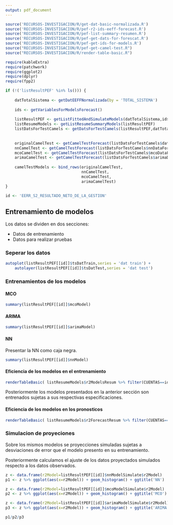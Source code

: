 ```yaml
---
output: pdf_document
---
```


```r
source('RECURSOS-INVESTIGACION/R/get-dat-basic-normalizada.R')
source('RECURSOS-INVESTIGACION/R/pef-r2-ids-eeff-forecast.R')
source('RECURSOS-INVESTIGACION/R/pef-list-summary-resumen.R')
source('RECURSOS-INVESTIGACION/R/pef-get-dats-for-forescat.R')
source('RECURSOS-INVESTIGACION/R/pef-get-ids-for-models.R')
source("RECURSOS-INVESTIGACION/R/pef-get-camel-test.R")
source("RECURSOS-INVESTIGACION/R/render-table-basic.R")

require(kableExtra)
require(patchwork)
require(ggplot2)
require(dplyr)
require(fpp2)

if (!('listResultPEF' %in% ls())) {
    
    datTotalSistema <- getDatEEFFNormalizada(by = 'TOTAL_SISTEMA')
    
    ids <- getVariablesForModelsForecast()
    
    listResultPEF <- getListFittedAndSimulateModels(datTotalSistema,ids)
    listResumeModels <- getListResumeSummaryModels(listResultPEF)
    listDatsForTestCamels <- getDatsForTestCamels(listResultPEF,datTotalSistema,12,TRUE)
    
    
    originalCamelTest <- getCamelTestForecast(listDatsForTestCamels$datCuentas)
    nnCamelTest <- getCamelTestForecast(listDatsForTestCamels$nnDataForecastCuentas)
    mcoCamelTest <- getCamelTestForecast(listDatsForTestCamels$mcoDataForecastCuentas)
    arimaCamelTest <- getCamelTestForecast(listDatsForTestCamels$arimaDataForecastCuentas)
    
    camelTestModels <- bind_rows(originalCamelTest,
                                 nnCamelTest,
                                 mcoCamelTest,
                                 arimaCamelTest)
}

id <- 'EERR_S2_RESULTADO_NETO_DE_LA_GESTION'

```

## Entrenamiento de modelos

Los datos se dividen en dos secciones:

- Datos de entrenamiento
- Datos para realizar pruebas

### Seperar los datos

```r
autoplot(listResultPEF[[id]]$tsDatTrain,series = 'dat train') +
    autolayer(listResultPEF[[id]]$tsDatTest,series = 'dat test')
```

### Entrenamientos de los modelos

#### MCO

```r
summary(listResultPEF[[id]]$mcoModel)
```

#### ARIMA

```r
summary(listResultPEF[[id]]$arimaModel)
```
#### NN

Presentar la NN como caja negra.

```r
summary(listResultPEF[[id]]$nnModel)
```

#### Eficiencia de los modelos en el entrenamiento

```r
renderTableBasic( listResumeModels$r2ModelsResum %>% filter(CUENTAS==id) )
```

Posteriormente los modelos presentados en la anterior sección son entrenados sujetas a sus respectivas  especificaciones.

#### Eficiencia de los modelos en los pronosticos

```r
renderTableBasic( listResumeModels$r2ForecastResum %>% filter(CUENTAS==id) )
```

### Simulacion de proyeciones

Sobre los mismos modelos se proyecciones simuladas sujetas a desviaciones de error que el modelo presento en su entrenamiento.

Posteriormente calculamos el ajuste de los datos proyectados simulados respecto a los datos observados.

```r
z <- data.frame(r2Model=listResultPEF[[id]]$nnModelSimulate$r2Model)
p1 <- z %>% ggplot(aes(x=r2Model)) + geom_histogram() + ggtitle('NN')

z <- data.frame(r2Model=listResultPEF[[id]]$mcoModelSimulate$r2Model)
p2 <- z %>% ggplot(aes(x=r2Model)) + geom_histogram() + ggtitle('MCO')

z <- data.frame(r2Model=listResultPEF[[id]]$arimaModelSimulate$r2Model)
p3 <- z %>% ggplot(aes(x=r2Model)) + geom_histogram() + ggtitle('ARIMA')

p1/p2/p3
```



